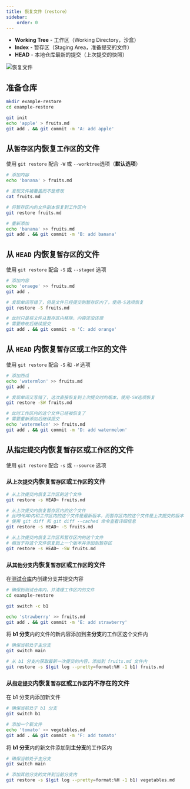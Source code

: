 ```yaml
---
title: 恢复文件（restore）
sidebar:
    order: 0
---
```


- **Working Tree** - 工作区（Working Directory，沙盒）
- **Index** - 暂存区（Staging Area，准备提交的文件）
- **HEAD** - 本地仓库最新的提交（上次提交的快照）

![恢复文件](@assets/git/git-restore-file.drawio.png)

## 准备仓库

```bash
mkdir example-restore
cd example-restore

git init
echo 'apple' > fruits.md
git add . && git commit -m 'A: add apple'
```

## 从`暂存区`内恢复`工作区`的文件

使用 `git restore` 配合 `-W` 或 `--worktree`选项（**默认选项**）

```bash
# 添加内容
echo 'banana' > fruits.md

# 发现文件被覆盖而不是修改
cat fruits.md

# 将暂存区内的文件副本恢复到工作区内
git restore fruits.md

# 重新添加
echo 'banana' >> fruits.md
git add . && git commit -m 'B: add banana'
```

## 从 `HEAD` 内恢复`暂存区`的文件

使用 `git restore` 配合 `-S` 或 `--staged` 选项

```bash
# 添加内容
echo 'oraege' >> fruits.md
git add .

# 发现单词写错了，但是文件已经提交到暂存区内了，使用-S选项恢复
git restore -S fruits.md

# 此时只是将文件从暂存区内移除，内容还没还原
# 需要修改后继续提交
git add . && git commit -m 'C: add orange'
```

## 从 `HEAD` 内恢复`暂存区`或`工作区`的文件

使用 `git restore` 配合 `-S` 和 `-W` 选项

```bash
# 添加西瓜
echo 'watermlon' >> fruits.md
git add .

# 发现单词又写错了，这次直接恢复到上次提交时的版本，使用-SW选项恢复
git restore -SW fruits.md

# 此时工作区内的这个文件已经被恢复了
# 需要重新添加后继续提交
echo 'watermelon' >> fruits.md
git add . && git commit -m 'D: add watermelon'
```

## 从`指定提交`内恢复`暂存区`或`工作区`的文件

使用 `git restore` 配合 `-s` 或 `--source` 选项

### 从`上次提交`内恢复`暂存区`或`工作区`的文件

```bash
# 从上次提交内恢复工作区的这个文件
git restore -s HEAD~ fruits.md

# 从上次提交内恢复暂存区内的这个文件
# 此时HEAD内和工作区内的这个文件是最新版本，而暂存区内的这个文件是上次提交的版本
# 使用 git diff 和 git diff --cached 命令查看详细信息
git restore -s HEAD~ -S fruits.md

# 从上次提交内恢复工作区和暂存区内的这个文件
# 相当于将这个文件恢复到上一个版本并添加到暂存区
git restore -s HEAD~ -SW fruits.md
```

### 从`其他分支`内恢复`暂存区`或`工作区`的文件

在[测试仓库](#准备仓库)内创建分支并提交内容

```bash
# 确保到测试仓库内，并清理工作区内的文件
cd example-restore

git switch -c b1

echo 'strawberry' >> fruits.md
git add . && git commit -m 'E: add strawberry'
```

将 **b1 分支**内的文件的新内容添加到**主分支**的工作区这个文件内

```bash
# 确保当前处于主分支
git switch main

# 从 b1 分支内获取最新一次提交的内容，添加到 fruits.md 文件内
git restore -s $(git log --pretty=format:%H -1 b1) fruits.md
```

### 从`指定提交`内恢复`暂存区`或`工作区`内不存在的文件

在 b1 分支内添加新文件

```bash
# 确保当前处于 b1 分支
git switch b1

# 添加一个新文件
echo 'tomato' >> vegetables.md
git add . && git commit -m 'F: add tomato'
```

将 **b1 分支**内的新文件添加到**主分支**的工作区内

```bash
# 确保当前处于主分支
git switch main

# 添加其他分支的文件到当前分支内
git restore -s $(git log --pretty=format:%H -1 b1) vegetables.md
```
